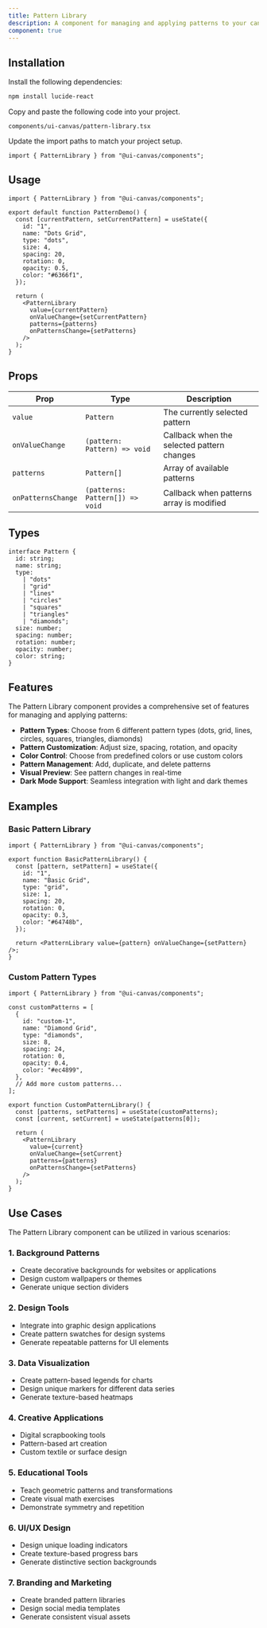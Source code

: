 ```yaml
---
title: Pattern Library
description: A component for managing and applying patterns to your canvas.
component: true
---
```


<ComponentPreview name="pattern-library-demo" />

## Installation

<Steps>

<Step>Install the following dependencies:</Step>

```bash
npm install lucide-react
```

<Step>Copy and paste the following code into your project.</Step>

`components/ui-canvas/pattern-library.tsx`

<ComponentSource name="pattern-library" />

<Step>Update the import paths to match your project setup.</Step>

```tsx
import { PatternLibrary } from "@ui-canvas/components";
```

</Steps>

## Usage

```tsx
import { PatternLibrary } from "@ui-canvas/components";

export default function PatternDemo() {
  const [currentPattern, setCurrentPattern] = useState({
    id: "1",
    name: "Dots Grid",
    type: "dots",
    size: 4,
    spacing: 20,
    rotation: 0,
    opacity: 0.5,
    color: "#6366f1",
  });

  return (
    <PatternLibrary
      value={currentPattern}
      onValueChange={setCurrentPattern}
      patterns={patterns}
      onPatternsChange={setPatterns}
    />
  );
}
```

## Props

| Prop               | Type                            | Description                                |
| ------------------ | ------------------------------- | ------------------------------------------ |
| `value`            | `Pattern`                       | The currently selected pattern             |
| `onValueChange`    | `(pattern: Pattern) => void`    | Callback when the selected pattern changes |
| `patterns`         | `Pattern[]`                     | Array of available patterns                |
| `onPatternsChange` | `(patterns: Pattern[]) => void` | Callback when patterns array is modified   |

## Types

```tsx
interface Pattern {
  id: string;
  name: string;
  type:
    | "dots"
    | "grid"
    | "lines"
    | "circles"
    | "squares"
    | "triangles"
    | "diamonds";
  size: number;
  spacing: number;
  rotation: number;
  opacity: number;
  color: string;
}
```

## Features

The Pattern Library component provides a comprehensive set of features for managing and applying patterns:

- **Pattern Types**: Choose from 6 different pattern types (dots, grid, lines, circles, squares, triangles, diamonds)
- **Pattern Customization**: Adjust size, spacing, rotation, and opacity
- **Color Control**: Choose from predefined colors or use custom colors
- **Pattern Management**: Add, duplicate, and delete patterns
- **Visual Preview**: See pattern changes in real-time
- **Dark Mode Support**: Seamless integration with light and dark themes

## Examples

### Basic Pattern Library

```tsx
import { PatternLibrary } from "@ui-canvas/components";

export function BasicPatternLibrary() {
  const [pattern, setPattern] = useState({
    id: "1",
    name: "Basic Grid",
    type: "grid",
    size: 1,
    spacing: 20,
    rotation: 0,
    opacity: 0.3,
    color: "#64748b",
  });

  return <PatternLibrary value={pattern} onValueChange={setPattern} />;
}
```

### Custom Pattern Types

```tsx
import { PatternLibrary } from "@ui-canvas/components";

const customPatterns = [
  {
    id: "custom-1",
    name: "Diamond Grid",
    type: "diamonds",
    size: 8,
    spacing: 24,
    rotation: 0,
    opacity: 0.4,
    color: "#ec4899",
  },
  // Add more custom patterns...
];

export function CustomPatternLibrary() {
  const [patterns, setPatterns] = useState(customPatterns);
  const [current, setCurrent] = useState(patterns[0]);

  return (
    <PatternLibrary
      value={current}
      onValueChange={setCurrent}
      patterns={patterns}
      onPatternsChange={setPatterns}
    />
  );
}
```

## Use Cases

The Pattern Library component can be utilized in various scenarios:

### 1. Background Patterns

- Create decorative backgrounds for websites or applications
- Design custom wallpapers or themes
- Generate unique section dividers

### 2. Design Tools

- Integrate into graphic design applications
- Create pattern swatches for design systems
- Generate repeatable patterns for UI elements

### 3. Data Visualization

- Create pattern-based legends for charts
- Design unique markers for different data series
- Generate texture-based heatmaps

### 4. Creative Applications

- Digital scrapbooking tools
- Pattern-based art creation
- Custom textile or surface design

### 5. Educational Tools

- Teach geometric patterns and transformations
- Create visual math exercises
- Demonstrate symmetry and repetition

### 6. UI/UX Design

- Design unique loading indicators
- Create texture-based progress bars
- Generate distinctive section backgrounds

### 7. Branding and Marketing

- Create branded pattern libraries
- Design social media templates
- Generate consistent visual assets
